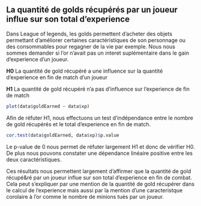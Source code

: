 ## La quantité de golds récupérés par un joueur influe sur son total d'experience

Dans League of legends, les golds permettent d'acheter des objets permettant d'améliorer certaines caractéristiques de son personnage <!-- TODO : Donner des exemples de caracteristiues --> ou des consommables pour regagner de la vie par exemple. Nous nous sommes demander si l'or n'avait pas un interet suplémentaire dans le gain d'experience d'un joueur. 

**H0** La quantité de gold récupéré a une influence sur la quantité d'experience en fin de match d'un joueur

**H1** La quantité de gold récupéré n'a pas d'influence sur l'experience de fin de match

```r
plot(data$goldEarned ~ data$xp)
```

Afin de réfuter H1, nous effectuons un test d'indépendance entre le nombre de gold récupérés et le total d'experience en fin de match.

```r
cor.test(data$goldEarned, data$xp)$p.value
```
Le p-value de 0 nous permet de réfuter largement H1 et donc de vérifier H0. De plus nous pouvons constater une dépendance linéaire positive entre les deux caractéristiques.

Ces résultats nous permettent largement d'affirmer que la quantité de gold récupé&ré par un joueur influe sur son total d'experience en fin de combat. Cela peut s'expliquer par une mention de la quantité de gold récupérer dans le calcul de l'experience mais aussi par la mention d'une caracteristque corolaire à l'or comme le nombre de minions tués par un joueur. <!-- TODO : à vérifier -->
